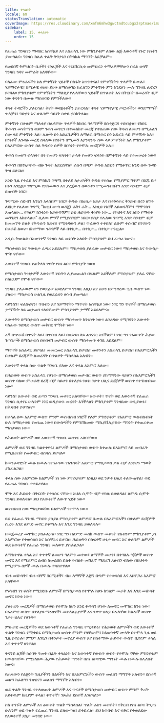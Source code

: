 ```yaml
---
title: ቀላልነት
locale: am
statusTranslation: automatic
coverImage: https://res.cloudinary.com/xmfm6mhw3gwctndtcubgx2rptnae/image/upload/v1740337243/small_cover_educacion_fundamental_a051170f1c.webp
sidebar:
    label: 15. ቀላልነት
    order: 15
---
```

የፈጠራ ግንዛቤን ማዳበር አስቸኳይ እና አስፈላጊ ነው ምክንያቱም ለሰው ልጅ እውነተኛ የኑሮ ነፃነትን ያመጣልና፡፡ ግንዛቤ ከሌለ ጥልቅ ትንታኔን በትክክል ማግኘት አይቻልም፡፡

የመደበኛ ትምህርት ቤቶች፣ የኮሌጆች እና የዩኒቨርሲቲ መምህራን ተማሪዎቻቸውን በራስ ወሳኝ ግንዛቤ ጎዳና መምራት አለባቸው፡፡

ባለፈው ምዕራፋችን ስለ ምቀኝነት ሂደቶች በስፋት አጥንተናል፤ የምቀኝነትን ጥላዎች በሙሉ፣ ሃይማኖታዊ፣ ስሜታዊ ወዘተ ይሁኑ ለማስወገድ ከፈለግን ምቀኝነት ምን እንደሆነ ሙሉ ግንዛቤ ሊኖረን ይገባል፡፡ ምክንያቱም የምቀኝነትን ማለቂያ የሌላቸውን ሂደቶች በጥልቀት እና በቅርበት በመረዳት ብቻ ነው ቅናትን በሙሉ ማስወገድ የምንችለው፡፡

ቅናት ትዳሮችን ያፈርሳል፣ ቅናት ወዳጅነቶችን ያፈርሳል፣ ቅናት ሃይማኖታዊ ጦርነቶችን፣ ወንድማማች ጥላቻን፣ ግድያን እና ሁሉንም ዓይነት ስቃይ ያስከትላል፡፡

ምቀኝነት በሁሉም ማለቂያ በሌላቸው ጥላዎች ከከበሩ ዓላማዎች በስተጀርባ ተደብቋል፡፡ የከበሩ ቅዱሳን መሃትማስ ወይም ጉሩስ መኖርን በተመለከተ መረጃ የተሰጠው ሰው ቅዱስ ለመሆን በሚፈልግ ሰው ላይ ምቀኝነት አለ፡፡ ሌሎች በጎ አድራጊዎችን ለማለፍ በሚጥር በጎ አድራጊ ላይ ምቀኝነት አለ፡፡ በጎነቶች እንዳሉ መረጃ ስላለው በጎነትን በሚመኝ እያንዳንዱ ሰው ላይ ምቀኝነት አለ ምክንያቱም በአእምሮው ውስጥ ስለ ቅዱሳን ሰዎች በበጎነት የተሞሉ መረጃዎች አሉ፡፡

ቅዱስ የመሆን ፍላጎት፣ በጎ የመሆን ፍላጎት፣ ታላቅ የመሆን ፍላጎት በምቀኝነት ላይ የተመሠረተ ነው፡፡

ቅዱሳን በበጎነታቸው ብዙ ጉዳት አድርሰዋል፡፡ ራሱን በጣም ቅዱስ አድርጎ የሚቆጥር አንድ ሰው ጉዳይ ትዝ ይለናል፡፡

አንድ ጊዜ የተራበ እና ምስኪን ገጣሚ በተለይ ለታሪካችን ቅዱስ የተሰጠ የሚያምር ግጥም በእጁ ይዞ በሩን አንኳኳ፡፡ ገጣሚው የደከመውን እና ያረጀውን ሰውነቱን የሚመግብበትን አንድ ሳንቲም ብቻ ይጠብቅ ነበር፡፡

ገጣሚው ስድብን እንኳን አላሰበም ነበር፡፡ ቅዱሱ በአዘኔታ እይታ እና በተኮሳተረ ቅንድብ በሩን ዘግቶ ለደስታ የሌለው ገጣሚ "ከዚህ ውጣ ወዳጄ፣ ራቅ፣ ራቅ... እነዚህ ነገሮች አይወዱኝም፣ ማሞገስን እጠላለሁ... የዓለም ከንቱነት አይወዱኝም፣ ይህ ሕይወት ቅዠት ነው... የትህትና እና ልክን የማወቅ መንገድን እከተላለሁ" ሲለው ምንኛ የሚያስገርም ነበር፡፡ ደስታ የሌለው ገጣሚ አንድ ሳንቲም ብቻ ከመመኘት ይልቅ የቅዱሱን ስድብ፣ የሚጎዳውን ቃል፣ ጥፊውን ተቀበለ፣ ልቡም ተሰብሮ በገናውን በቁራሽ ለውጦ በከተማው ጎዳናዎች ላይ በቀስታ... በቀስታ... በቀስታ ተጉዟል፡፡

አዲሱ ትውልድ በእውነተኛ ግንዛቤ ላይ መነሳት አለበት ምክንያቱም ይህ ፈጣሪ ነውና፡፡

ማስታወስ እና ትውስታ ፈጣሪ አይደሉም፡፡ ማስታወስ ያለፈው መቃብር ነው፡፡ ማስታወስ እና ትውስታ ሞት ናቸው፡፡

እውነተኛ ግንዛቤ የጠቅላላ ነፃነት የስነ ልቦና ምክንያት ነው፡፡

የማስታወስ ትዝታዎች እውነተኛ ነፃነትን ሊያመጡልን በፍጹም አይችሉም ምክንያቱም ያለፈ ናቸው ስለዚህም የሞቱ ናቸው፡፡

ግንዛቤ ያለፈውም ሆነ የወደፊቱ አይደለም፡፡ ግንዛቤ እዚህ እና አሁን በምንኖረው ጊዜ ውስጥ ነው ያለው፡፡ ማስታወስ ሁልጊዜ የወደፊቱን ሀሳብ ያመጣል፡፡

ሳይንስን፣ ፍልስፍናን፣ ጥበብን እና ሃይማኖትን ማጥናት አስቸኳይ ነው፣ ነገር ግን ጥናቶች በማስታወስ ታማኝነት ላይ መታመን የለባቸውም ምክንያቱም ታማኝ አይደለምና፡፡

እውቀትን በማስታወስ መቃብር ውስጥ ማስቀመጥ ከንቱነት ነው፡፡ ልንረዳው የሚገባንን እውቀት ባለፈው ጉድጓድ ውስጥ መቅበር ሞኝነት ነው፡፡

እኛ በጭራሽ በጥናት ላይ፣ በጥበብ ላይ፣ በሳይንስ ላይ ልንናገር አንችልም፣ ነገር ግን የእውቀት ሕያው ጌጣጌጦች በማስታወስ በተበላሸ መቃብር ውስጥ ማስቀመጥ ተገቢ አይደለም፡፡

ማጥናት አስፈላጊ ይሆናል፣ መመርመር አስፈላጊ ይሆናል፣ መተንተን አስፈላጊ ይሆናል፣ በአእምሮአችን በሁሉም ደረጃዎች ለመረዳት በጥልቀት ማሰላሰል አለብን፡፡

እውነተኛ ቀላል ሰው ጥልቅ ግንዛቤ ያለው እና ቀላል አእምሮ አለው፡፡

በሕይወት ውስጥ አስፈላጊ የሆነው በማስታወስ መቃብር ውስጥ ያከማቸነው ሳይሆን በአእምሮአችን ውስጥ ባለው ምሁራዊ ደረጃ ብቻ ሳይሆን በተለያዩ ንዑስ ንቃተ ህሊና ደረጃዎች ውስጥ የተገነዘብነው ነው፡፡

ሳይንስ፣ እውቀት ወደ ፈጣን ግንዛቤ መቀየር አለባቸው፡፡ እውቀት፣ ጥናት ወደ እውነተኛ የፈጠራ ግንዛቤ ሲቀየሩ ሁሉንም ነገር ወዲያውኑ መረዳት እንችላለን ምክንያቱም ግንዛቤው ወዲያውኑ፣ በቅጽበት ይሆናልና፡፡

በቀላል ሰው አእምሮ ውስጥ ምንም ውስብስብ ነገሮች የሉም ምክንያቱም የአእምሮ ውስብስብነት ሁሉ ከማስታወስ የመነጨ ነው፡፡ በውስጣችን የምንሸከመው ማኪያቬሊያዊው ማንነት የተጠራቀመ ማስታወስ ነው፡፡

የሕይወት ልምዶች ወደ እውነተኛ ግንዛቤ መቀየር አለባቸው፡፡

ልምዶች ወደ ግንዛቤ ካልተቀየሩ፣ ልምዶች በማስታወስ ውስጥ ከቀጠሉ በአእምሮ ላይ መብራት የሚበራበት የመቃብር ብስባሴ ይሆናሉ፡፡

ከመንፈሳዊነት ሙሉ በሙሉ የተነፈገው የእንስሳት አእምሮ የማስታወስ ቃል ብቻ እንደሆነ ማወቅ ያስፈልጋል፡፡

ቀላል ሰው አእምሮው ከልምዶች ነፃ ነው ምክንያቱም እነዚህ ወደ ንቃተ ህሊና ተለውጠዋል፣ ወደ የፈጠራ ግንዛቤ ተቀይረዋል፡፡

ሞት እና ሕይወት በቅርበት የተሳሰሩ ናቸው፡፡ እህሉ ሲሞት ብቻ ተክሉ ይወለዳል፣ ልምዱ ሲሞት ግንዛቤ ይወለዳል፡፡ ይህ የእውነተኛ ለውጥ ሂደት ነው፡፡

ውስብስብ ሰው ማስታወሻው በልምዶች የተሞላ ነው፡፡

ይህ የፈጠራ ግንዛቤ ማነስን ያሳያል ምክንያቱም ልምዶቹ በሙሉ በአእምሮአችን በሁሉም ደረጃዎች ሲረዱ እንደ ልምድ መኖር ያቆማሉ እና እንደ ግንዛቤ ይወለዳሉ፡፡

በመጀመሪያ መሞከር ያስፈልጋል፣ ነገር ግን በልምድ መስክ ውስጥ መቆየት የለብንም ምክንያቱም ያኔ አእምሮው የተወሳሰበ እና አስቸጋሪ ይሆናል፡፡ ሕይወትን በከፍተኛ ሁኔታ መኖር እና ሁሉንም ልምዶች ወደ እውነተኛ የፈጠራ ግንዛቤ መለወጥ ያስፈልጋል፡፡

ለማስተዋል ቀላል እና ቀጥተኛ ለመሆን ዓለምን መተው፣ ለማኞች መሆን፣ በተገለሉ ጎጆዎች ውስጥ መኖር እና የሚያምር ልብስ ከመልበስ ይልቅ የብልት መሸፈኛ ማድረግ አለብን ብለው በስህተት የሚያምኑ ሰዎች ሙሉ በሙሉ ተሳስተዋል፡፡

ብዙ መነኮሳት፣ ብዙ ብቸኛ ሄርሚቶች፣ ብዙ ለማኞች እጅግ በጣም የተወሳሰበ እና አስቸጋሪ አእምሮ አላቸው፡፡

የሃሳብን ነፃ ፍሰት የሚገድቡ ልምዶች በማስታወስ የተሞሉ ከሆኑ ከዓለም መራቅ እና እንደ መነኮሳት መኖር ከንቱ ነው፡፡

ያልተረዱ መረጃዎች በማስታወስ የተሞሉ ከሆነ እንደ ቅዱሳን ሆነው ለመኖር መሞከር ከንቱ ነው፣ በአእምሮ ውስጥ በተለያዩ ማዕዘኖች፣ መተላለፊያዎች እና ንቃተ ህሊና በሌላቸው ክልሎች ውስጥ ንቃተ ህሊና የሆኑት፡፡

ምሁራዊ መረጃዎችን ወደ እውነተኛ የፈጠራ ግንዛቤ የሚቀይሩ፣ የሕይወት ልምዶችን ወደ እውነተኛ ጥልቅ ግንዛቤ የሚቀይሩ በማስታወስ ውስጥ ምንም የላቸውም፣ ከእውነተኛ ሙላት በተሞላ ጊዜ ወደ ጊዜ ይኖራሉ፣ ምንም እንኳን በቅንጦት መኖሪያ ውስጥ እና በከተማው ሕይወት ውስጥ ቢኖሩም ቀላል እና ቀጥተኛ ሆነዋል፡፡

ትናንሽ ልጆች ከሰባት ዓመት በፊት ቀላልነት እና እውነተኛ የውስጥ ውበት የተሞሉ ናቸው ምክንያቱም በውስጣቸው የሚገለጸው ሕያው የሕይወት ማንነት በስነ ልቦናዊው ማንነት ሙሉ በሙሉ በሌለበት ነውና፡፡

የጠፋውን የልጅነት ጊዜያችንን በልባችን እና በአእምሮአችን ውስጥ መልሰን ማግኘት አለብን፡፡ ደስተኛ መሆን ከፈለግን ንጽህናን መልሰን ማግኘት አለብን፡፡

ወደ ጥልቅ ግንዛቤ የተለወጡት ልምዶች እና ጥናቶች በማስታወስ መቃብር ውስጥ ምንም ቅሪት አይተዉም ከዚያም ቀላል፣ ቀጥተኛ፣ ንጹሕ፣ ደስተኛ እንሆናለን፡፡

ስለ ተገኙት ልምዶች እና ዕውቀት ጥልቅ ማሰላሰል፣ ጥልቅ ራስን መተቸት፣ የቅርብ የስነ ልቦና ትንታኔ ሁሉንም ወደ ጥልቅ የፈጠራ ግንዛቤ ይለውጣል፣ ይቀይራል፡፡ ይህ ከጥበብ እና ፍቅር የተወለደው የእውነተኛ ደስታ መንገድ ነው፡፡

